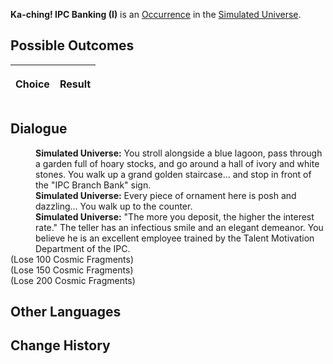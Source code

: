 {{Simulated Universe Event Infobox
|title         = Ka-ching! IPC Banking (I)
|image         = Random Event Bond.png
|type          =
|domains_su    = Occurrence
|domains_ext   = Occurrence
|domains_swarm = 
|domains_gng   = 
|requirements  =
|prev          = {{tx}}
|next          = {{tx}}
|indexRewards  =
|characters    = 
}}
'''Ka-ching! IPC Banking (I)''' is an [[Simulated Universe/Occurrence|Occurrence]] in the [[Simulated Universe]].

==Possible Outcomes==
{| class="article-table"
!Choice
!Result

|}

<!--
==Gameplay Notes==

-->
==Dialogue==
{{Dialogue Start}}
:'''Simulated Universe:''' You stroll alongside a blue lagoon, pass through a garden full of hoary stocks, and go around a hall of ivory and white stones. You walk up a grand golden staircase... and stop in front of the "IPC Branch Bank" sign.
:'''Simulated Universe:''' Every piece of ornament here is posh and dazzling... You walk up to the counter.
:'''Simulated Universe:''' "The more you deposit, the higher the interest rate." The teller has an infectious smile and an elegant demeanor. You believe he is an excellent employee trained by the Talent Motivation Department of the IPC.
;(Lose 100 Cosmic Fragments)
;(Lose 150 Cosmic Fragments)
;(Lose 200 Cosmic Fragments)
{{Dialogue End}}

==Other Languages==
{{Other Languages
|en   = Ka-ching! IPC Banking (I)
|zhs  = 咔嚓&mdash;&mdash;星际和平银行！（其一）
|zht  = 喀嚓&mdash;&mdash;星際和平銀行！（其一）
|ja   = カチャッ――スターピース{{Rubi|銀行|ぎんこう}}！（1）
|ko   = 찰칵&mdash;&mdash;스타피스 컴퍼니! (1)
|es   = El banco de la Corporación I
|fr   = Cent patates&nbsp;! CPI Banque (I)
|ru   = Щёлк! Банк Межзвёздного мира I
|th   = ชิ้ง! ธนาคารสันติภาพแห่งดวงดาว! (1)
|vi   = Tách! Ngân Hàng Hành Tinh Hòa Bình 1
|de   = Klingeling! IFK-Bank (Teil 1)
|id   = *Cekring*! Bank IPC (1)
|pt   = Dindin! Serviços Bancários da CPI (I)
}}

==Change History==
{{Change History|<!--unknown-->}}
